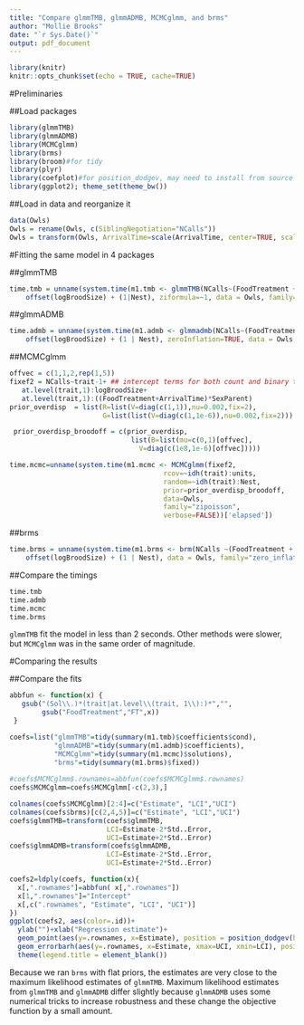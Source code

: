```yaml
---
title: "Compare glmmTMB, glmmADMB, MCMCglmm, and brms"
author: "Mollie Brooks"
date: "`r Sys.Date()`"
output: pdf_document
---
```


```r
library(knitr)
knitr::opts_chunk$set(echo = TRUE, cache=TRUE)
```

#Preliminaries

##Load packages
```r
library(glmmTMB)
library(glmmADMB)
library(MCMCglmm)
library(brms)
library(broom)#for tidy
library(plyr) 
library(coefplot)#for position_dodgev, may need to install from source
library(ggplot2); theme_set(theme_bw())
```

##Load in data and reorganize it
```r
data(Owls)
Owls = rename(Owls, c(SiblingNegotiation="NCalls"))
Owls = transform(Owls, ArrivalTime=scale(ArrivalTime, center=TRUE, scale=FALSE)) 
```

#Fitting the same model in 4 packages

##glmmTMB
```r
time.tmb = unname(system.time(m1.tmb <- glmmTMB(NCalls~(FoodTreatment + ArrivalTime) * SexParent + 
	offset(logBroodSize) + (1|Nest), ziformula=~1, data = Owls, family="poisson"))['elapsed'])
```

##glmmADMB
```r
time.admb = unname(system.time(m1.admb <- glmmadmb(NCalls~(FoodTreatment + ArrivalTime) * SexParent + 
	offset(logBroodSize) + (1 | Nest), zeroInflation=TRUE, data = Owls, family="poisson"))['elapsed'])
```

##MCMCglmm
```r
offvec = c(1,1,2,rep(1,5))
fixef2 = NCalls~trait-1+ ## intercept terms for both count and binary terms
   at.level(trait,1):logBroodSize+
   at.level(trait,1):((FoodTreatment+ArrivalTime)*SexParent)
prior_overdisp  = list(R=list(V=diag(c(1,1)),nu=0.002,fix=2),   
                       G=list(list(V=diag(c(1,1e-6)),nu=0.002,fix=2)))

 prior_overdisp_broodoff = c(prior_overdisp,
                              list(B=list(mu=c(0,1)[offvec],
                                V=diag(c(1e8,1e-6)[offvec]))))

time.mcmc=unname(system.time(m1.mcmc <- MCMCglmm(fixef2,
                                      rcov=~idh(trait):units,
                                      random=~idh(trait):Nest,
                                      prior=prior_overdisp_broodoff,
                                      data=Owls,
                                      family="zipoisson",
                                      verbose=FALSE))['elapsed'])
```

##brms
```r
time.brms = unname(system.time(m1.brms <- brm(NCalls ~(FoodTreatment + ArrivalTime) * SexParent + 
	offset(logBroodSize) + (1 | Nest), data = Owls, family="zero_inflated_poisson"))['elapsed'])
```

##Compare the timings
```r
time.tmb
time.admb
time.mcmc
time.brms
```

`glmmTMB` fit the model in less than 2 seconds. Other methods were slower, but `MCMCglmm` was in the same order of magnitude. 

#Comparing the results

##Compare the fits
```r
abbfun <- function(x) {
   gsub("(Sol\\.)*(trait|at.level\\(trait, 1\\):)*","",
        gsub("FoodTreatment","FT",x))
 }

coefs=list("glmmTMB"=tidy(summary(m1.tmb)$coefficients$cond),
           "glmmADMB"=tidy(summary(m1.admb)$coefficients), 
           "MCMCglmm"=tidy(summary(m1.mcmc)$solutions), 
           "brms"=tidy(summary(m1.brms)$fixed))
           
#coefs$MCMCglmm$.rownames=abbfun(coefs$MCMCglmm$.rownames)
coefs$MCMCglmm=coefs$MCMCglmm[-c(2,3),]

colnames(coefs$MCMCglmm)[2:4]=c("Estimate", "LCI","UCI") 
colnames(coefs$brms)[c(2,4,5)]=c("Estimate", "LCI","UCI") 
coefs$glmmTMB=transform(coefs$glmmTMB, 
                        LCI=Estimate-2*Std..Error,
                        UCI=Estimate+2*Std..Error)
coefs$glmmADMB=transform(coefs$glmmADMB, 
                        LCI=Estimate-2*Std..Error,
                        UCI=Estimate+2*Std..Error)

coefs2=ldply(coefs, function(x){
  x[,".rownames"]=abbfun( x[,".rownames"])
  x[1,".rownames"]="Intercept"
  x[,c(".rownames", "Estimate", "LCI", "UCI")]
})
ggplot(coefs2, aes(color=.id))+
  ylab("")+xlab("Regression estimate")+
  geom_point(aes(y=.rownames, x=Estimate), position = position_dodgev(height = 1))+
  geom_errorbarh(aes(y=.rownames, x=Estimate, xmax=UCI, xmin=LCI), position = position_dodgev(height = 1))+
  theme(legend.title = element_blank())

```
Because we ran `brms` with flat priors, the estimates are very close to the maximum likelihood estimates of `glmmTMB`. Maximum likelihood estimates from `glmmTMB` and `glmmADMB` differ slightly because `glmmADMB` uses some numerical tricks to increase robustness and these change the objective function by a small amount.
